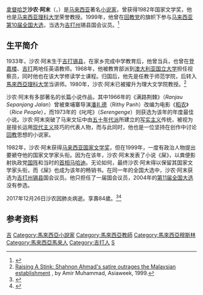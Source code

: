 {{Expand|time=2018-01-24T21:52:20+00:00}}
{{noteTA
|G1=Melayu
}}
{{Infobox Writer
| honorific_prefix = [[拿督|拿督]][[哈芝|哈芝]]
| name        = 沙农·阿末<br/>{{lang|ms|Shahnon Ahmad}}
| image       = Shahnon Ahmad.jpg
| image_size  = 
| alt         =
| caption     = 2012年
| birth_name  = Shahnon bin Ahmad
| birth_date  = {{birth date|df=yes|1933|1|13}}
| birth_place = {{flagicon|Malayan Union}} [[馬來亞聯邦|馬來亞聯邦]][[吉打|吉打]][[锡县|锡县]]
| death_date  = {{death date and age|df=yes|2017|12|26|1933|1|13}}
| death_place = {{MAL}}[[雪蘭莪|雪蘭莪]][[加影|加影]]KPJ专科医院
| other_names = 
| occupation  = 散文作家，散文家
| language    = [[馬來語|馬來語]]
| nationality = {{MAS}}
| alma_mater  = [[澳洲國立大學|澳洲國立大學]]
| period      = 1968–1971
| years_active = 1950年代–2017
}}
[[拿督|拿督]][[哈芝|哈芝]]'''沙农·阿末'''（{{lang-ms|Shahnon bin Ahmad}}，{{bd|1933年|1月13日|2017年|12月26日|catIdx=S}}）是[[马来西亚|马来西亚]]著名[[小说家|小说家]]，曾获得1982年国家文学奖，他也是[[马来西亚理科大学|马来西亚理科大学]]荣誉教授。1999年，他曾在[[泛马回教党|回教党]]的旗帜下参与[[马来西亚第10届全国大选|马来西亚第10届全国大选]]，当选为[[吉打州|吉打州]]锡县国会议员。<ref>{{cite web|url=http://dbp.gov.my/lamandbp/main.php?Content=articles&ArticleID=719&IID==|title=Shahnon Ahmad|publisher=}}{{dead link|date=2018年3月 |bot=InternetArchiveBot |fix-attempted=yes }}</ref>

==生平简介==
1933年，沙农·阿末生于[[吉打|吉打]][[锡县|锡县]]，在家乡完成中学教育后，他曾当兵，也曾在[[登嘉楼|登嘉楼]]、[[吉打|吉打]]两地任英语教师。1968年，他被教育部派到[[澳大利亚国立大学|澳大利亚国立大学]]担任视察员，同时他也在该大学修读学士课程。归国后，他先是任教于师范学院，后转入[[馬來西亞理科大学|馬來西亞理科大学]]当讲师。1980年，沙农·阿末已被擢升为理大文学院教授。<ref>[http://edition.cnn.com/ASIANOW/asiaweek/99/0507/feat1.html Raising A Stink: Shahnon Ahmad's satire outrages the Malaysian establishment] {{Wayback|url=http://edition.cnn.com/ASIANOW/asiaweek/99/0507/feat1.html |date=20110202072213 }}, by Amir Muhammad, Asiaweek, 1999.</ref>

沙农·阿末有多部著名的长篇小说作品，其中1966年的《满路荆棘》（''Ranjau Sepanjang Jalan''）曾被柬埔寨导演[[潘礼德|潘礼德]]（Rithy Panh）改编为电影《[[稻农|稻农]]》（''Rice People''），而1973年的《叱咤》（''Serengenge''）则获选为该年的年度最佳小说。沙农·阿末突破了马来文坛中由[[五十年代派|五十年代派]]所建立的[[写实主义|写实主义]]传统，被视为是擅长运用[[现代主义|现代主义]]技巧的代表人物，而与此同时，他也是一位坚持在创作中讨论[[回教|回教]]思想的小说家。

1982年，沙农·阿末获得[[马来西亚国家文学奖|马来西亚国家文学奖]]，但在1999年，一度有政治人物提出要褫夺他的国家文学家头衔。因为在该年，沙农·阿末发表了小说《屎》，以粪便影射执政党[[国阵|国阵]]和当时的[[马来西亚首相|首相]][[马哈迪·莫哈末|马哈迪]]。无论如何，最终沙农·阿末得以保留其国家文学家头衔，而《屎》也成为该年的畅销书。在同一年的全国大选中，沙农·阿末获选为[[吉打州|吉打州]][[锡县|锡县]]国会议员。他只担任了一届国会议员，2004年的[[第11届全国大选|第11届全国大选]]没有参选。

2017年12月26日沙农因肺炎病逝。享壽84歲。<ref>{{cite web|url=http://www.chinapress.com.my/20171226/%E6%96%87%E5%AD%B8%E5%AE%B6%E6%B2%99%E8%BE%B2%E7%97%85%E9%80%9D/|title=文學家沙農病逝-中國報|publisher=|accessdate=2017-12-27|archive-date=2017-12-27|archive-url=https://web.archive.org/web/20171227235343/http://www.chinapress.com.my/20171226/%E6%96%87%E5%AD%B8%E5%AE%B6%E6%B2%99%E8%BE%B2%E7%97%85%E9%80%9D/|dead-url=no}}</ref><ref>{{cite web|url=https://www.bharian.com.my/berita/nasional/2017/12/367484/sasterawan-negara-shahnon-ahmad-meninggal-dunia|title=Sasterawan Negara, Shahnon Ahmad meninggal dunia|date=2017-12-26|publisher=|accessdate=2017-12-27|archive-date=2017-12-27|archive-url=https://web.archive.org/web/20171227180858/https://www.bharian.com.my/berita/nasional/2017/12/367484/sasterawan-negara-shahnon-ahmad-meninggal-dunia|dead-url=no}}</ref>

== 参考资料 ==
{{Portal box|马来西亚}}
{{reflist}}

{{Authority control}}
{{DEFAULTSORT:Shahnon Ahmad}}
[[Category:马来西亚第10届国会议员|吉]]
[[Category:馬來西亞小說家|Category:馬來西亞小說家]]
[[Category:馬來西亞教師|Category:馬來西亞教師]]
[[Category:馬來西亞穆斯林|Category:馬來西亞穆斯林]]
[[Category:馬來西亞馬來人|Category:馬來西亞馬來人]]
[[Category:吉打人|Category:吉打人]]
[[Category:澳大利亞國立大學校友|S]]